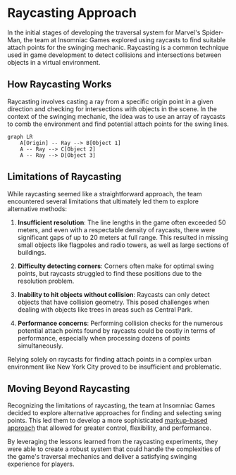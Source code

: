 
# Raycasting Approach

In the initial stages of developing the traversal system for Marvel's Spider-Man, the team at Insomniac Games explored using raycasts to find suitable attach points for the swinging mechanic. Raycasting is a common technique used in game development to detect collisions and intersections between objects in a virtual environment.

## How Raycasting Works

Raycasting involves casting a ray from a specific origin point in a given direction and checking for intersections with objects in the scene. In the context of the swinging mechanic, the idea was to use an array of raycasts to comb the environment and find potential attach points for the swing lines.

```mermaid
graph LR
    A[Origin] -- Ray --> B[Object 1]
    A -- Ray --> C[Object 2]
    A -- Ray --> D[Object 3]
```

## Limitations of Raycasting

While raycasting seemed like a straightforward approach, the team encountered several limitations that ultimately led them to explore alternative methods:

1. **Insufficient resolution**: The line lengths in the game often exceeded 50 meters, and even with a respectable density of raycasts, there were significant gaps of up to 20 meters at full range. This resulted in missing small objects like flagpoles and radio towers, as well as large sections of buildings.

2. **Difficulty detecting corners**: Corners often make for optimal swing points, but raycasts struggled to find these positions due to the resolution problem.

3. **Inability to hit objects without collision**: Raycasts can only detect objects that have collision geometry. This posed challenges when dealing with objects like trees in areas such as Central Park.

4. **Performance concerns**: Performing collision checks for the numerous potential attach points found by raycasts could be costly in terms of performance, especially when processing dozens of points simultaneously.

<Callout type="warning">
Relying solely on raycasts for finding attach points in a complex urban environment like New York City proved to be insufficient and problematic.
</Callout>

## Moving Beyond Raycasting

Recognizing the limitations of raycasting, the team at Insomniac Games decided to explore alternative approaches for finding and selecting swing points. This led them to develop a more sophisticated [markup-based approach](/swing-point-selection/markup-based-approach) that allowed for greater control, flexibility, and performance.

By leveraging the lessons learned from the raycasting experiments, they were able to create a robust system that could handle the complexities of the game's traversal mechanics and deliver a satisfying swinging experience for players.